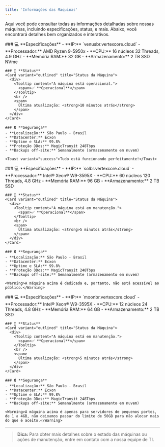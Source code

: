 ```yaml
---
title: 'Informações das Maquinas'
---
```


Aqui você pode consultar todas as informações detalhadas sobre nossas máquinas, incluindo especificações, status, e mais. Abaixo, você encontrará detalhes bem organizados e interativos.

<Tabs>
  <Tab title="Máquina BR - Venus">
    ### 💻 **Especificações**
    - **IP:** `venusbr.vertexcore.cloud`
    - **Processador:** AMD Ryzen 9-5950x
    - **CPU:** 16 núcleos 32 Threads, 4.9 GHz
    - **Memória RAM:** 32 GB
    - **Armazenamento:** 2 TB SSD NVme

    ### 🚀 **Status**
    <Card variant="outlined" title="Status da Máquina">
      <div>
        <Tooltip content="A máquina está operacional.">
          <span>✅ **Operacional**</span>
        </Tooltip>
        <br />
        <span>
          Última atualização: <strong>10 minutos atrás</strong>
        </span>
      </div>
    </Card>

    ### 🔒 **Segurança**
    - **Localização:** São Paulo - Brasil
    - **Datacenter:** Ecxon
    - **Uptime e SLA:** 99.8%
    - **Proteção DDos:** MagicTransit 248Tbps
    - **Backups off-site:** Semanalmente (armazenamento em nuvem)

    <Toast variant="success">Tudo está funcionando perfeitamente!</Toast>
  </Tab>

  <Tab title="Máquina BR - Sol">
    ### 💻 **Especificações**
    - **IP:** `solbr.vertexcore.cloud`
    - **Processador:** Intel® Xeon® W9-3595X
    - **CPU:** 60 núcleos 120 Threads, 4.8 GHz
    - **Memória RAM:** 96 GB
    - **Armazenamento:** 2 TB SSD

    ### 🚀 **Status**
    <Card variant="outlined" title="Status da Máquina">
      <div>
        <Tooltip content="A máquina está em manutenção.">
          <span>✅ **Operacional**</span>
        </Tooltip>
        <br />
        <span>
          Última atualização: <strong>5 minutos atrás</strong>
        </span>
      </div>
    </Card>

    ### 🔒 **Segurança**
    - **Localização:** São Paulo - Brasil
    - **Datacenter:** Ecxon
    - **Uptime e SLA:** 99.8%
    - **Proteção DDos:** MagicTransit 248Tbps
    - **Backups off-site:** Semanalmente (armazenamento em nuvem)

    <Warning>A máquina acima é dedicada e, portanto, não está acessível ao público.</Warning>
  </Tab>

  <Tab title="Máquina BR - Moon">
    ### 💻 **Especificações**
    - **IP:** `moonbr.vertexcore.cloud`
    - **Processador:** Intel® Xeon® W9-3595X
    - **CPU:** 12 núcleos 24 Threads, 4.8 GHz
    - **Memória RAM:** 64 GB
    - **Armazenamento:** 2 TB SSD

    ### 🚀 **Status**
    <Card variant="outlined" title="Status da Máquina">
      <div>
        <Tooltip content="A máquina está em manutenção.">
          <span>✅ **Operacional**</span>
        </Tooltip>
        <br />
        <span>
          Última atualização: <strong>5 minutos atrás</strong>
        </span>
      </div>
    </Card>

    ### 🔒 **Segurança**
    - **Localização:** São Paulo - Brasil
    - **Datacenter:** Ecxon
    - **Uptime e SLA:** 99.8%
    - **Proteção DDos:** MagicTransit 248Tbps
    - **Backups off-site:** Semanalmente (armazenamento em nuvem)

    <Warning>A máquina acima é apenas para servidores de pequenos portes, de 1 a 4GB, não deixamos passar do limite de 50GB para não alocar mais do que é aceito.</Warning>
  </Tab>
</Tabs>

---

> **Dica:** Para obter mais detalhes sobre o estado das máquinas ou ações de manutenção, entre em contato com a nossa equipe de TI.
